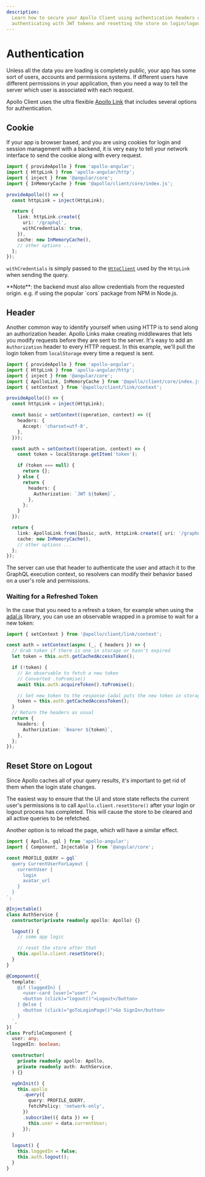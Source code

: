 ```yaml
---
description:
  Learn how to secure your Apollo Client using authentication headers or cookies. See examples of
  authenticating with JWT tokens and resetting the store on login/logout.
---
```



# Authentication

Unless all the data you are loading is completely public, your app has some sort of users, accounts
and permissions systems. If different users have different permissions in your application, then you
need a way to tell the server which user is associated with each request.

Apollo Client uses the ultra flexible [Apollo Link](https://apollographql.com/docs/link) that
includes several options for authentication.

## Cookie

If your app is browser based, and you are using cookies for login and session management with a
backend, it is very easy to tell your network interface to send the cookie along with every request.

```ts filename="app.config.ts"
import { provideApollo } from 'apollo-angular';
import { HttpLink } from 'apollo-angular/http';
import { inject } from '@angular/core';
import { InMemoryCache } from '@apollo/client/core/index.js';

provideApollo(() => {
  const httpLink = inject(HttpLink);

  return {
    link: httpLink.create({
      uri: '/graphql',
      withCredentials: true,
    }),
    cache: new InMemoryCache(),
    // other options ...
  };
});
```

`withCredentials` is simply passed to the
[`HttpClient`](https://angular.io/api/common/http/HttpClient) used by the `HttpLink` when sending
the query.

<Callout type="warning">
  **Note**: the backend must also allow credentials from the requested origin. e.g. if using the
  popular `cors` package from NPM in Node.js.
</Callout>

## Header

Another common way to identify yourself when using HTTP is to send along an authorization header.
Apollo Links make creating middlewares that lets you modify requests before they are sent to the
server. It's easy to add an `Authorization` header to every HTTP request. In this example, we'll
pull the login token from `localStorage` every time a request is sent.

```ts filename="app.config.ts"
import { provideApollo } from 'apollo-angular';
import { HttpLink } from 'apollo-angular/http';
import { inject } from '@angular/core';
import { ApolloLink, InMemoryCache } from '@apollo/client/core/index.js';
import { setContext } from '@apollo/client/link/context';

provideApollo(() => {
  const httpLink = inject(HttpLink);

  const basic = setContext((operation, context) => ({
    headers: {
      Accept: 'charset=utf-8',
    },
  }));

  const auth = setContext((operation, context) => {
    const token = localStorage.getItem('token');

    if (token === null) {
      return {};
    } else {
      return {
        headers: {
          Authorization: `JWT ${token}`,
        },
      };
    }
  });

  return {
    link: ApolloLink.from([basic, auth, httpLink.create({ uri: '/graphql' })]),
    cache: new InMemoryCache(),
    // other options ...
  };
});
```

The server can use that header to authenticate the user and attach it to the GraphQL execution
context, so resolvers can modify their behavior based on a user's role and permissions.

### Waiting for a Refreshed Token

In the case that you need to a refresh a token, for example when using the
[adal.js](https://github.com/AzureAD/azure-activedirectory-library-for-js) library, you can use an
observable wrapped in a promise to wait for a new token:

```ts
import { setContext } from '@apollo/client/link/context';

const auth = setContext(async (_, { headers }) => {
  // Grab token if there is one in storage or hasn't expired
  let token = this.auth.getCachedAccessToken();

  if (!token) {
    // An observable to fetch a new token
    // Converted .toPromise()
    await this.auth.acquireToken().toPromise();

    // Set new token to the response (adal puts the new token in storage when fetched)
    token = this.auth.getCachedAccessToken();
  }
  // Return the headers as usual
  return {
    headers: {
      Authorization: `Bearer ${token}`,
    },
  };
});
```

## Reset Store on Logout

Since Apollo caches all of your query results, it's important to get rid of them when the login
state changes.

The easiest way to ensure that the UI and store state reflects the current user's permissions is to
call `Apollo.client.resetStore()` after your login or logout process has completed. This will cause
the store to be cleared and all active queries to be refetched.

Another option is to reload the page, which will have a similar effect.

```ts
import { Apollo, gql } from 'apollo-angular';
import { Component, Injectable } from '@angular/core';

const PROFILE_QUERY = gql`
  query CurrentUserForLayout {
    currentUser {
      login
      avatar_url
    }
  }
`;

@Injectable()
class AuthService {
  constructor(private readonly apollo: Apollo) {}

  logout() {
    // some app logic

    // reset the store after that
    this.apollo.client.resetStore();
  }
}

@Component({
  template: `
    @if (loggedIn) {
      <user-card [user]="user" />
      <button (click)="logout()">Logout</button>
    } @else {
      <button (click)="goToLoginPage()">Go SignIn</button>
    }
  `,
})
class ProfileComponent {
  user: any;
  loggedIn: boolean;

  constructor(
    private readonly apollo: Apollo,
    private readonly auth: AuthService,
  ) {}

  ngOnInit() {
    this.apollo
      .query({
        query: PROFILE_QUERY,
        fetchPolicy: 'network-only',
      })
      .subscribe(({ data }) => {
        this.user = data.currentUser;
      });
  }

  logout() {
    this.loggedIn = false;
    this.auth.logout();
  }
}
```
